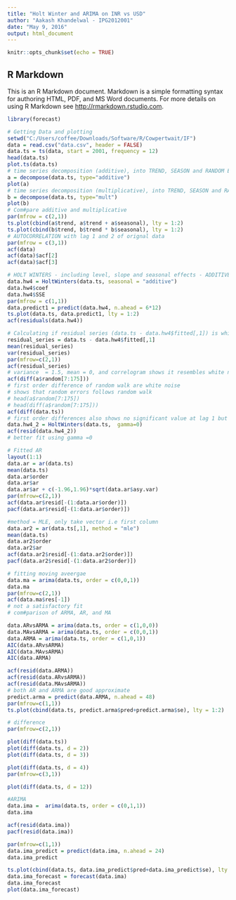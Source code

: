 ```yaml
---
title: "Holt Winter and ARIMA on INR vs USD"
author: "Aakash Khandelwal - IPG2012001"
date: "May 9, 2016"
output: html_document
---
```


```r
knitr::opts_chunk$set(echo = TRUE)
```

## R Markdown

This is an R Markdown document. Markdown is a simple formatting syntax for authoring HTML, PDF, and MS Word documents. For more details on using R Markdown see <http://rmarkdown.rstudio.com>.
```r
library(forecast)

```


```r
# Getting Data and plotting
setwd("C:/Users/coffee/Downloads/Software/R/Cowpertwait/IF")
data = read.csv("data.csv", header = FALSE)
data.ts = ts(data, start = 2001, frequency = 12)
head(data.ts)
plot.ts(data.ts)
# time series decomposition (additive), into TREND, SEASON and RANDOM ERRORS
a = decompose(data.ts, type="additive")
plot(a)
# time series decomposition (multiplicative), into TREND, SEASON and RANDOM ERRORS
b = decompose(data.ts, type="mult")
plot(b)
# Com#pare additive and multiplicative
par(mfrow = c(2,1))
ts.plot(cbind(a$trend, a$trend + a$seasonal), lty = 1:2)
ts.plot(cbind(b$trend, b$trend * b$seasonal), lty = 1:2)
# AUTOCORRELATION with lag 1 and 2 of orignal data
par(mfrow = c(3,1))
acf(data)
acf(data)$acf[2]
acf(data)$acf[3]

# HOLT WINTERS - including level, slope and seasonal effects - ADDITIVE
data.hw4 = HoltWinters(data.ts, seasonal = "additive")
data.hw4$coef
data.hw4$SSE
par(mfrow = c(1,1))
data.predict1 = predict(data.hw4, n.ahead = 6*12)
ts.plot(data.ts, data.predict1, lty = 1:2)
acf(residuals(data.hw4))

# Calculating if residual series (data.ts - data.hw4$fitted[,1]) is white noise or not
residual_series = data.ts - data.hw4$fitted[,1]
mean(residual_series)
var(residual_series)
par(mfrow=c(2,1))
acf(residual_series)
# variance  = 1.5, mean = 0, and correlogram shows it resembles white noise.
acf(diff(a$random[7:175]))
# first order difference of random walk are white noise
# shows that random errors follows random walk
# head(a$random[7:175])
# head(diff(a$random[7:175]))
acf(diff(data.ts))
# first order differences also shows no significant value at lag 1 but other significant values shows the model needs some extension.
data.hw4_2 = HoltWinters(data.ts,  gamma=0)
acf(resid(data.hw4_2))
# better fit using gamma =0

# Fitted AR
layout(1:1)
data.ar = ar(data.ts)
mean(data.ts)
data.ar$order
data.ar$ar
data.ar$ar + c(-1.96,1.96)*sqrt(data.ar$asy.var)
par(mfrow=c(2,1))
acf(data.ar$resid[-(1:data.ar$order)])
pacf(data.ar$resid[-(1:data.ar$order)])

#method = MLE, only take vector i.e first column
data.ar2 = ar(data.ts[,1], method = "mle")
mean(data.ts)
data.ar2$order
data.ar2$ar
acf(data.ar2$resid[-(1:data.ar2$order)])
pacf(data.ar2$resid[-(1:data.ar2$order)])

# fitting moving aveergae
data.ma = arima(data.ts, order = c(0,0,1))
data.ma
par(mfrow=c(2,1))
acf(data.ma$res[-1])
# not a satisfactory fit
# com#parison of ARMA, AR, and MA

data.ARvsARMA = arima(data.ts, order = c(1,0,0))
data.MAvsARMA = arima(data.ts, order = c(0,0,1))
data.ARMA = arima(data.ts, order = c(1,0,1))
AIC(data.ARvsARMA)
AIC(data.MAvsARMA)
AIC(data.ARMA)

acf(resid(data.ARMA))
acf(resid(data.ARvsARMA))
acf(resid(data.MAvsARMA))
# both AR and ARMA are good approximate
predict.arma = predict(data.ARMA, n.ahead = 48)
par(mfrow=c(1,1))
ts.plot(cbind(data.ts, predict.arma$pred+predict.arma$se), lty = 1:2)

# difference
par(mfrow=c(2,1))

plot(diff(data.ts))
plot(diff(data.ts, d = 2))
plot(diff(data.ts, d = 3))

plot(diff(data.ts, d = 4))
par(mfrow=c(3,1))

plot(diff(data.ts, d = 12))

#ARIMA
data.ima =  arima(data.ts, order = c(0,1,1))
data.ima

acf(resid(data.ima))
pacf(resid(data.ima))

par(mfrow=c(1,1))
data.ima_predict = predict(data.ima, n.ahead = 24)
data.ima_predict

ts.plot(cbind(data.ts, data.ima_predict$pred+data.ima_predict$se), lty = 1:2)
data.ima_forecast = forecast(data.ima)
data.ima_forecast
plot(data.ima_forecast)

```


